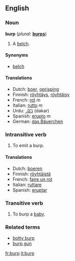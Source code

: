 ==English==

===Noun===
'''burp'''  (''plural:'' '''[[burps]]''')
# A [[belch]].

====Synonyms====
*[[belch]]

====Translations====
*Dutch: [[boer]], [[oprisping]]
*Finnish: [[röyhtäys]], [[röyhtäisy]]
*French: [[rot]] ''m''
*Italian: [[rutto]] ''m''
*Urdu: [[ڈکار]] (dakar)
*Spanish: [[erupto]] ''m''
*German: [[das Bäuerchen]]

===Intransitive verb===
{{en-infl-reg-consonant|burp||}}
# To emit a burp.

====Translations====
*Dutch: [[boeren]]
*Finnish: [[röyhtäistä]]
*French: [[faire un rot]]
*Italian: [[ruttare]]
*Spanish: [[eruptar]]

===Transitive verb===
{{en-infl-reg-consonant|burp||}}
# To burp a [[baby]].

===Related terms===
*[[botty burp]]
*[[burp gun]]

[[fr:burp]]
[[it:burp]]